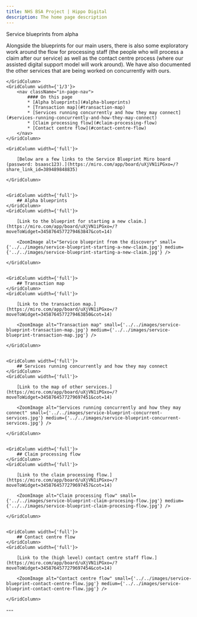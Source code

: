 ```yaml
---
title: NHS BSA Project | Hippo Digital
description: The home page description
---
```


<Heading caption='Understanding the problem' tag='h1'>Service blueprints from alpha</Heading>

<GridRow>
    <GridColumn width={'2/3'}>
        <LeadParagraph>Alongside the blueprints for our main users, there is also some exploratory work around the flow for processing staff (the people who will process a claim after our service) as well as the contact centre process (where our assisted digital support model will work around). We have also documented the other services that are being worked on concurrently with ours.</LeadParagraph>

    </GridColumn>
    <GridColumn width={'1/3'}>
        <nav className="in-page-nav">
            #### On this page
            * [Alpha blueprints](#alpha-blueprints)
            * [Transaction map](#transaction-map)
            * [Services running concurrently and how they may connect](#services-running-concurrently-and-how-they-may-connect)
            * [Claim processing flow](#claim-processing-flow)
            * [Contact centre flow](#contact-centre-flow)
        </nav>
    </GridColumn>
</GridRow>


<GridRow>

    <GridColumn width={'full'}>

        [Below are a few links to the Service Blueprint Miro board (password: bsaasc123).](https://miro.com/app/board/uXjVN1iPGxo=/?share_link_id=389489848835)

    </GridColumn>


    <GridColumn width={'full'}>
        ## Alpha blueprints
    </GridColumn>
    <GridColumn width={'full'}>

        [Link to the blueprint for starting a new claim.](https://miro.com/app/board/uXjVN1iPGxo=/?moveToWidget=3458764577279463847&cot=14)

        <ZoomImage alt="Service blueprint from the discovery" small={'../../images/service-blueprint-starting-a-new-claim.jpg'} medium={'../../images/service-blueprint-starting-a-new-claim.jpg'} />

    </GridColumn>


    <GridColumn width={'full'}>
        ## Transaction map
    </GridColumn>
    <GridColumn width={'full'}>

        [Link to the transaction map.](https://miro.com/app/board/uXjVN1iPGxo=/?moveToWidget=3458764577279463850&cot=14)

        <ZoomImage alt="Transaction map" small={'../../images/service-blueprint-transaction-map.jpg'} medium={'../../images/service-blueprint-transaction-map.jpg'} />

    </GridColumn>


    <GridColumn width={'full'}>
        ## Services running concurrently and how they may connect
    </GridColumn>
    <GridColumn width={'full'}>

        [Link to the map of other services.](https://miro.com/app/board/uXjVN1iPGxo=/?moveToWidget=3458764577279697451&cot=14)

        <ZoomImage alt="Services running concurrently and how they may connect" small={'../../images/service-blueprint-concurrent-services.jpg'} medium={'../../images/service-blueprint-concurrent-services.jpg'} />

    </GridColumn>


    <GridColumn width={'full'}>
        ## Claim processing flow
    </GridColumn>
    <GridColumn width={'full'}>

        [Link to the claim processing flow.](https://miro.com/app/board/uXjVN1iPGxo=/?moveToWidget=3458764577279697457&cot=14)

        <ZoomImage alt="Claim processing flow" small={'../../images/service-blueprint-claim-procesing-flow.jpg'} medium={'../../images/service-blueprint-claim-procesing-flow.jpg'} />

    </GridColumn>


    <GridColumn width={'full'}>
        ## Contact centre flow
    </GridColumn>
    <GridColumn width={'full'}>

        [Link to the (high level) contact centre staff flow.](https://miro.com/app/board/uXjVN1iPGxo=/?moveToWidget=3458764577279697454&cot=14)

        <ZoomImage alt="Contact centre flow" small={'../../images/service-blueprint-contact-centre-flow.jpg'} medium={'../../images/service-blueprint-contact-centre-flow.jpg'} />

    </GridColumn>

</GridRow>

<GridRow>
    <GridColumn width={'full'}>
        ---
    </GridColumn>
</GridRow>
<GridRow>
    <GridColumn width={'1/2'}>
        <LinkBlock style="prev" url="/approach/design" title="Our approach" text="Design overview" />
    </GridColumn>
    <GridColumn width={'1/2'}>
        <LinkBlock style="next" url="/assumptions/assumptions-overview" title="Challenging our riskiest assumptions" text="Assumptions Overview" />
    </GridColumn>
</GridRow>